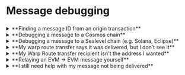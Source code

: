 

# Message debugging

###

<details>
  <summary>**Finding a message ID from an origin transaction**</summary>
  <div>
    <Tabs groupId="finding-message-id">
    <TabItem value="evm" label="EVM Origin">
    The easiest way is to use the [Hyperlane Explorer](https://explorer.hyperlane.xyz), if your chain is supported. If your chain isn't supported, the message ID can be found by looking at the originating transaction.

    When viewing the origin transaction on the origin chain's block explorer, navigate the the **Logs** tab.

    The **`DispatchId`** log contains the message ID as the topic number 1 (the second topic).

    Sometimes, chain block explorers won't show the human-friendly "DispatchId" name. In this case, you can find the log by it's topic 0: `0x788dbc1b7152732178210e7f4d9d010ef016f9eafbe66786bd7169f56e0c353a`.

    <figure>
    ![](/img/message-debugging/dispatch-id-log-evm.png)
    <figcaption>Example on Arbiscan showing the DispatchId log on an origin transaction.</figcaption>
    </figure>

    </TabItem>
    <TabItem value="cosmos" label="Cosmos Origin">
    When viewing the origin transaction on the origin chain's block explorer, navigate the the **Event Logs** tab.

    The **Wasm Mailbox Dispatch Id** log contains the message ID.

    <figure>
    ![](/img/message-debugging/dispatch-id-log-cosmos.png)
    <figcaption>Example on Mintscan showing the log on an origin transaction.</figcaption>
    </figure>
    </TabItem>
    </Tabs>
  </div>
</details>

<details>
  <summary>**Debugging a message to a Cosmos chain**</summary>
  <div>
    At the moment, the [Hyperlane Explorer](https://explorer.hyperlane.xyz) doesn't support non-EVM chains.

    To check if your message has been delivered, select the destination chain and input your message ID below:

    <CosmosMessageDelivered />
  </div>
</details>

<details>
  <summary>**Debugging a message to a Sealevel chain (e.g. Solana, Eclipse)**</summary>
  <div>
    At the moment, the [Hyperlane Explorer](https://explorer.hyperlane.xyz) doesn't support non-EVM chains.

    To check if your message has been delivered, select the destination chain and input your message ID below:

    <CosmosMessageDelivered />
  </div>
</details>

<details>
  <summary>**My warp route transfer says it was delivered, but I don’t see it**</summary>
  <div>
    We can debug this with two steps:

    **Verifying if the funds were received:**

    <Tabs groupId="verifying-received-funds">
    <TabItem value="evm" label="EVM Destination">
    1. Open the block explorer for the destination chain, and navigate to your expected recipient address.
    2. If you expect to receive a token (e.g. an ERC-20), check the Token Transfers tab for the token being transferred to your address.
    3. If you expect to receive the native token (e.g. ETH, on Ethereum), check the "Internal Transactions" tab for the native token being transferred to your address.
    </TabItem>
    <TabItem value="cosmos" label="Cosmos Destination">
    1. Open the block explorer for the destination chain, and navigate to your expected recipient address.
    2. View your "Coins" or "Tokens" tab, and look for the expected balance.
    3. If it's not clear if your balance is what you expect, the check the list of transactions. Look for any transactions that include "Process".
    </TabItem>
    </Tabs>

    **Verifying the recipient of your transfer**

    <Tabs groupId="verifying-recipient">
    <TabItem value="evm" label="EVM Origin">
    When viewing the origin transaction on the origin chain's block explorer, navigate the the **Logs** tab.

    The **`SentTransferRemote`** log contains the recipient as the topic number 1 (the second topic).

    Sometimes, chain block explorers won't show the human-friendly "SentTransferRemote" name. In this case, you can find the log by it's topic 0: `0xd229aacb94204188fe8042965fa6b269c62dc5818b21238779ab64bdd17efeec`.

    The recipient address is the account on the destination chain that will receive the warped tokens. Zeroes are padded to the left of the address if needed.

    If your destination chain is an EVM chain, the log will display `0x0000000000000000000000ffffffffffffffffffffffffffffffffffffffff` to mean that `0xffffffffffffffffffffffffffffffffffffffff` is the transfer recipient.

    If your destination chain is a Cosmos chain, you can take the hexadecimal content and convert it to a bech32 address using tools like [this one](https://www.bech32converter.com). Some Cosmos chains have different address lengths, so be conscious of how many characters to copy in.

    <figure>
    ![](/img/message-debugging/transfer-remote-evm.png)
    <figcaption>Example on Arbiscan showing the DispatchId log on an origin transaction.</figcaption>
    </figure>

    </TabItem>
    <TabItem value="cosmos" label="Cosmos Origin">

    When viewing the origin transaction on the origin chain's block explorer, navigate the the **Event Logs** tab.

    The log including **Transfer Remote** contains the message ID, for example: `Wasm Hpl Warp Native Transfer Remote`.

    The recipient address is the account on the destination chain that will receive the warped tokens. Zeroes are padded to the left of the address if needed.

    If your destination chain is an EVM chain, the log will display `0x0000000000000000000000ffffffffffffffffffffffffffffffffffffffff` to mean that `0xffffffffffffffffffffffffffffffffffffffff` is the transfer recipient.

    If your destination chain is a Cosmos chain, you can take the hexadecimal content and convert it to a bech32 address using tools like [this one](https://www.bech32converter.com). Some Cosmos chains have different address lengths, so be conscious of how many characters to copy in.

    <figure>
    ![](/img/message-debugging/transfer-remote-cosmos.png)
    <figcaption>Example on Mintscan showing the log on an origin transaction.</figcaption>
    </figure>
    </TabItem>
    </Tabs>
  </div>
</details>

<details>
  <summary>**My Warp Route transfer recipient isn't the address I wanted**</summary>
  <div>
    Sometimes browser extension wallets can contend with one another, and the address of a wallet you don't typically use takes precedence over your intended wallet. We've seen this happen a few times with **OKX Wallet**. Please check all your wallet addresses for your recipient address.
  </div>
</details>

<details>
  <summary>**Relaying an EVM → EVM message yourself**</summary>
  <div>
    Using the [Hyperlane CLI](/docs/reference/cli.mdx), it's possible to relay your message yourself if it's between two EVM chains.

    1. Set up the CLI locally following [these instructions](/docs/reference/cli.mdx).
    2. Find your message ID following the [above instructions](#finding-a-message-id-from-an-origin-transaction)
    3. Obtain a private key for an account with funds on your destination chain.
    3. Run the command to relay the message:
    ```
    HYP_KEY=<your-private-key> hyperlane status --relay --origin <origin-chain> --destination <destination-chain> --id <message-id>
    ```

    For example:
    ```
    HYP_KEY=0xffff00000000000000000000000000000000000000000000000000000000ffff hyperlane status --relay --origin base --destination blast --id 0xabcd00000000000000000000000000000000000000000000000000000000abcd
    ```
  </div>
</details>

<details>
  <summary>**I still need help with my message not being delivered**</summary>
  <div>
    If the above steps haven't helped, you can join our [Discord](https://discord.com/invite/hyperlane) and create a new post in the **#support-forum** channel.
  </div>
</details>